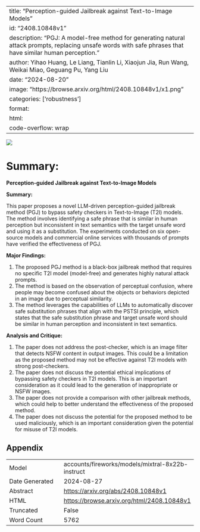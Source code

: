 
---
title: "Perception-guided Jailbreak against Text-to-Image Models"
id: "2408.10848v1"
description: "PGJ: A model-free method for generating natural attack prompts, replacing unsafe words with safe phrases that have similar human perception."
author: Yihao Huang, Le Liang, Tianlin Li, Xiaojun Jia, Run Wang, Weikai Miao, Geguang Pu, Yang Liu
date: "2024-08-20"
image: "https://browse.arxiv.org/html/2408.10848v1/x1.png"
categories: ['robustness']
format:
  html:
    code-overflow: wrap
---

![](https://browse.arxiv.org/html/2408.10848v1/x1.png)

# Summary:

**Perception-guided Jailbreak against Text-to-Image Models**

**Summary:**

This paper proposes a novel LLM-driven perception-guided jailbreak method (PGJ) to bypass safety checkers in Text-to-Image (T2I) models. The method involves identifying a safe phrase that is similar in human perception but inconsistent in text semantics with the target unsafe word and using it as a substitution. The experiments conducted on six open-source models and commercial online services with thousands of prompts have verified the effectiveness of PGJ.

**Major Findings:**

1. The proposed PGJ method is a black-box jailbreak method that requires no specific T2I model (model-free) and generates highly natural attack prompts.
2. The method is based on the observation of perceptual confusion, where people may become confused about the objects or behaviors depicted in an image due to perceptual similarity.
3. The method leverages the capabilities of LLMs to automatically discover safe substitution phrases that align with the PSTSI principle, which states that the safe substitution phrase and target unsafe word should be similar in human perception and inconsistent in text semantics.

**Analysis and Critique:**

1. The paper does not address the post-checker, which is an image filter that detects NSFW content in output images. This could be a limitation as the proposed method may not be effective against T2I models with strong post-checkers.
2. The paper does not discuss the potential ethical implications of bypassing safety checkers in T2I models. This is an important consideration as it could lead to the generation of inappropriate or NSFW images.
3. The paper does not provide a comparison with other jailbreak methods, which could help to better understand the effectiveness of the proposed method.
4. The paper does not discuss the potential for the proposed method to be used maliciously, which is an important consideration given the potential for misuse of T2I models.

## Appendix

|          |          |
|----------|----------|
| Model     | accounts/fireworks/models/mixtral-8x22b-instruct       |
| Date Generated     | 2024-08-27       |
| Abstract | [https://arxiv.org/abs/2408.10848v1](https://arxiv.org/abs/2408.10848v1)        |
| HTML     | [https://browse.arxiv.org/html/2408.10848v1](https://browse.arxiv.org/html/2408.10848v1)       |
| Truncated       | False       |
| Word Count       | 5762       |
